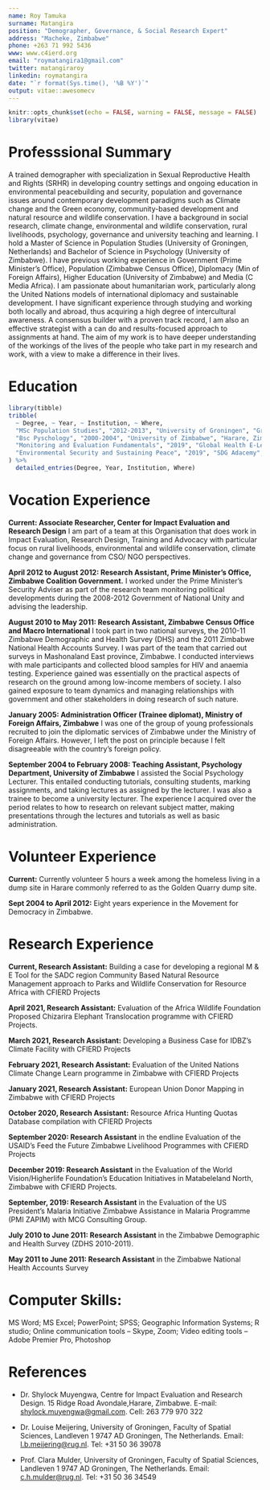 ```yaml
---
name: Roy Tamuka
surname: Matangira
position: "Demographer, Governance, & Social Research Expert"
address: "Macheke, Zimbabwe"
phone: +263 71 992 5436
www: www.c4ierd.org
email: "roymatangira1@gmail.com"
twitter: matangiraroy
linkedin: roymatangira
date: "`r format(Sys.time(), '%B %Y')`"
output: vitae::awesomecv
---
```


```r
knitr::opts_chunk$set(echo = FALSE, warning = FALSE, message = FALSE)
library(vitae)
```

# Professsional Summary

A trained demographer with specialization in Sexual Reproductive Health and Rights (SRHR) in developing country settings and ongoing education in environmental peacebuilding and security, population and governance issues around contemporary development paradigms such as Climate change and the Green economy, community-based development and natural resource and wildlife conservation. I have a background in social research, climate change, environmental and wildlife conservation, rural livelihoods, psychology, governance and university teaching and learning. I hold a Master of Science in Population Studies (University of Groningen, Netherlands) and Bachelor of Science in Psychology (University of Zimbabwe). I have previous working experience in Government (Prime Minister's Office), Population (Zimbabwe Census Office), Diplomacy (Min of Foreign Affairs), Higher Education (University of Zimbabwe) and Media (C Media Africa). I am passionate about humanitarian work, particularly along the United Nations models of international diplomacy and sustainable development. I have significant experience through studying and working both locally and abroad, thus acquiring a high degree of intercultural awareness. A consensus builder with a proven track record, I am also an effective strategist with a can do and results-focused approach to assignments at hand. The aim of my work is to have deeper understanding of the workings of the lives of the people who take part in my research and work, with a view to make a difference in their lives.

# Education

```r
library(tibble)
tribble(
  ~ Degree, ~ Year, ~ Institution, ~ Where,
  "MSc Population Studies", "2012-2013", "University of Groningen", "Groningen, Netherlands",
  "Bsc Pyschology", "2000-2004", "University of Zimbabwe", "Harare, Zimbabwe",
  "Monitoring and Evaluation Fundamentals", "2019", "Global Health E-Learning Centre", "Online",
  "Environmental Security and Sustaining Peace", "2019", "SDG Adacemy", "Online"
) %>%
  detailed_entries(Degree, Year, Institution, Where)
```

# Vocation Experience


**Current: Associate Researcher, Center for Impact Evaluation and Research Design** I am part of a team at this Organisation that does work in Impact Evaluation, Research Design, Training and Advocacy with particular focus on rural livelihoods, environmental and wildlife conservation, climate change and governance from CSO/ NGO perspectives.


**April 2012 to August 2012: Research Assistant, Prime Minister's Office, Zimbabwe Coalition Government.** I worked under the Prime Minister's Security Adviser as part of the research team monitoring political developments during the 2008-2012 Government of National Unity and advising the leadership.

**August 2010 to May 2011: Research
Assistant, Zimbabwe Census Office and Macro International** I took part in two national surveys, the 2010-11 Zimbabwe Demographic and Health Survey (DHS) and the 2011 Zimbabwe National Health Accounts Survey. I was part of the team that carried out surveys in Mashonaland East province, Zimbabwe. I conducted interviews with male participants and collected blood samples for HIV and anaemia testing. Experience gained was essentially on the practical aspects of research on the ground among low-income members of society. I also gained exposure to team dynamics and managing relationships with government and other stakeholders in doing research of such nature.


**January 2005: Administration Officer (Trainee diplomat), Ministry of Foreign Affairs, Zimbabwe** I was one of the group of young professionals recruited to join the diplomatic services of Zimbabwe under the Ministry of Foreign Affairs. However, I left the post on principle because I felt disagreeable with the country’s foreign policy. 


**September 2004 to February 2008: Teaching Assistant, Psychology Department, University of Zimbabwe** I assisted the Social Psychology Lecturer. This entailed conducting tutorials, consulting students, marking assignments, and taking lectures as assigned by the lecturer. I was also a trainee to become a university lecturer. The experience I acquired over the period relates to how to research on relevant subject matter, making presentations through the lectures and tutorials as well as basic administration.


# Volunteer Experience


**Current:** Currently volunteer 5 hours a week among the homeless living in a dump site in Harare commonly referred to as the Golden Quarry dump site. 


**Sept 2004 to April 2012:** Eight years experience in the Movement for Democracy in Zimbabwe.


# Research Experience


**Current, Research Assistant:** Building a case for developing a regional M & E Tool for the SADC region Community Based Natural Resource Management approach to Parks and Wildlife Conservation for Resource Africa with CFIERD Projects


**April 2021, Research Assistant:** Evaluation of the Africa Wildlife Foundation Proposed Chizarira Elephant Translocation programme with CFIERD Projects.


**March 2021, Research Assistant:** Developing a Business Case for IDBZ’s Climate Facility with CFIERD Projects


**February 2021, Research Assistant:** Evaluation of the United Nations Climate Change Learn programme in Zimbabwe with CFIERD Projects 


**January 2021, Research Assistant:** European Union Donor Mapping in Zimbabwe with CFIERD Projects


**October 2020, Research Assistant:** Resource Africa Hunting Quotas Database compilation with CFIERD Projects


**September 2020: Research Assistant** in the endline Evaluation of the USAID’s Feed the Future Zimbabwe Livelihood Programmes with CFIERD Projects


**December 2019: Research Assistant** in the Evaluation of the World Vision/Higherlife Foundation’s Education Initiatives in Matabeleland North, Zimbabwe with CFIERD Projects.


**September, 2019: Research Assistant** in the Evaluation of the US President’s Malaria Initiative Zimbabwe Assistance in Malaria Programme (PMI ZAPIM) with MCG Consulting Group.


**July 2010 to June 2011: Research Assistant** in the Zimbabwe Demographic and Health Survey (ZDHS 2010-2011).


**May 2011 to June 2011: Research Assistant** in the Zimbabwe National Health Accounts Survey 


# Computer Skills: 

MS Word; MS Excel; PowerPoint; SPSS; Geographic Information Systems; R studio; Online communication tools – Skype, Zoom; Video editing tools – Adobe Premier Pro, Photoshop

# References

-   Dr. Shylock Muyengwa, Centre for Impact Evaluation and Research Design. 15 Ridge Road Avondale,Harare, Zimbabwe. E-mail: [shylock.muyengwa\@gmail.com](mailto:shylock.muyengwa@gmail.com){.email}. Cell: 263 779 970 322

-   Dr. Louise Meijering, University of Groningen, Faculty of Spatial Sciences, Landleven 1 9747 AD Groningen, The Netherlands. Email: [l.b.meijering\@rug.nl](mailto:l.b.meijering@rug.nl){.email}. Tel: +31 50 36 39078

-   Prof. Clara Mulder, University of Groningen, Faculty of Spatial Sciences, Landleven 1 9747 AD Groningen, The Netherlands. Email: [c.h.mulder\@rug.nl](mailto:c.h.mulder@rug.nl){.email}. Tel: +31 50 36 34549
